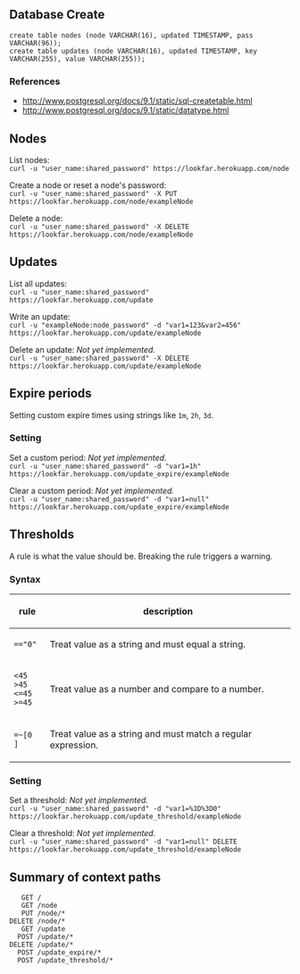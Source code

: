 == Database Create ==

<code>create table nodes (node VARCHAR(16), updated TIMESTAMP, pass VARCHAR(96));<br>
create table updates (node VARCHAR(16), updated TIMESTAMP, key VARCHAR(255), value VARCHAR(255));</code>

=== References ===

* http://www.postgresql.org/docs/9.1/static/sql-createtable.html
* http://www.postgresql.org/docs/9.1/static/datatype.html

== Nodes ==

List nodes:<br>
<code><nowiki>curl -u "user_name:shared_password" https://lookfar.herokuapp.com/node</nowiki></code>

Create a node or reset a node's password:<br>
<code><nowiki>curl -u "user_name:shared_password" -X PUT https://lookfar.herokuapp.com/node/exampleNode</nowiki></code>

Delete a node:<br>
<code><nowiki>curl -u "user_name:shared_password" -X DELETE https://lookfar.herokuapp.com/node/exampleNode</nowiki></code>

== Updates ==

List all updates:<br>
<code><nowiki>curl -u "user_name:shared_password" https://lookfar.herokuapp.com/update</nowiki></code>

Write an update:<br>
<code><nowiki>curl -u "exampleNode:node_password" -d "var1=123&var2=456" https://lookfar.herokuapp.com/update/exampleNode</nowiki></code>

Delete an update: ''Not yet implemented.''<br>
<code><nowiki>curl -u "user_name:shared_password" -X DELETE https://lookfar.herokuapp.com/update/exampleNode</nowiki></code>

== Expire periods ==

Setting custom expire times using strings like <code>1m</code>, <code>2h</code>, <code>3d</code>.

=== Setting ===

Set a custom period: ''Not yet implemented.''<br>
<code><nowiki>curl -u "user_name:shared_password" -d "var1=1h" https://lookfar.herokuapp.com/update_expire/exampleNode</nowiki></code>

Clear a custom period: ''Not yet implemented.''<br>
<code><nowiki>curl -u "user_name:shared_password" -d "var1=null" https://lookfar.herokuapp.com/update_expire/exampleNode</nowiki></code>


== Thresholds ==

A rule is what the value should be.  Breaking the rule triggers a warning.

=== Syntax ===

{|
!rule
!description
|-
|<code>=="0"</code>
|Treat value as a string and must equal a string.
|-
|<code><45<br>>45<br><=45<br>>=45</code>
|Treat value as a number and compare to a number.
|-
|<code><nowiki>=~[0 ]</nowiki></code>
|Treat value as a string and must match a regular expression.
|}

=== Setting ===

Set a threshold: ''Not yet implemented.''<br>
<code><nowiki>curl -u "user_name:shared_password" -d "var1=%3D%3D0" https://lookfar.herokuapp.com/update_threshold/exampleNode</nowiki></code>

Clear a threshold: ''Not yet implemented.''<br>
<code><nowiki>curl -u "user_name:shared_password" -d "var1=null" DELETE https://lookfar.herokuapp.com/update_threshold/exampleNode</nowiki></code>

== Summary of context paths ==

<pre>
   GET /
   GET /node
   PUT /node/*
DELETE /node/*
   GET /update
  POST /update/*
DELETE /update/*
  POST /update_expire/*
  POST /update_threshold/*
</pre>
